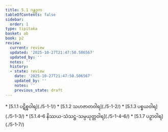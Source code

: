 ```yaml
---
title: 5.1 ဂန္ထဒုက
tableOfContents: false
sidebar:
  order: 1
type: tipitaka
basket: ab
book: p2
review:
  current: review
  updated: '2025-10-27T21:47:50.506567'
  updated_by: ''
  notes: ''
  history:
  - state: review
    date: '2025-10-27T21:47:50.506567'
    updated_by: ''
    notes: ''
    previous_state: draft
---
```



<ReviewStatus review={frontmatter.review} showDetails={true} />

<HypothesisAnnotation frontmatter={frontmatter} />

<DynamicBreadcrumb />



<TableOfContents book="p2" section="5.1">
* [5.1.1 ပဋိစ္စဝါရ](./5-1-1/)
* [5.1.2 သဟဇာတဝါရ](./5-1-2/)
* [5.1.3 ပစ္စယဝါရ](./5-1-3/)
* [5.1.4–6 နိဿယ-သံသဋ္ဌ-သမ္ပယုတ္တဝါရ](./5-1-4–6/)
* [5.1.7 ပဉှာဝါရ](./5-1-7/)
</TableOfContents>